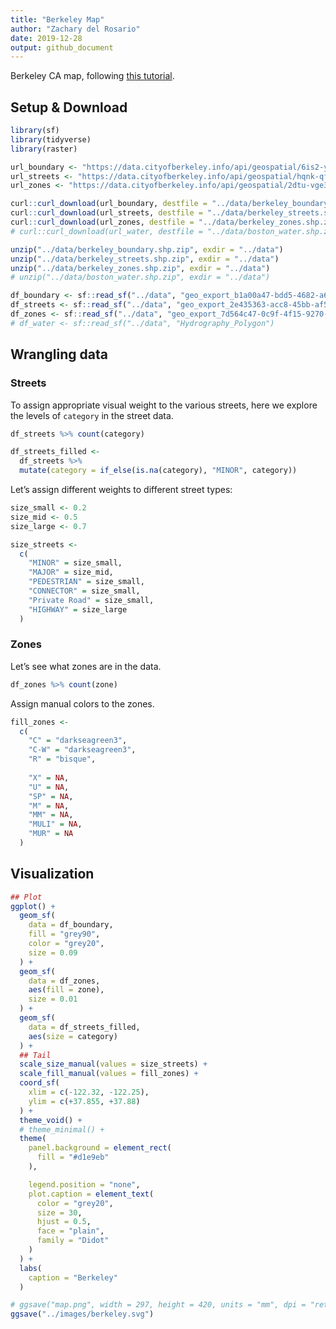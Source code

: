 ```yaml
---
title: "Berkeley Map"
author: "Zachary del Rosario"
date: 2019-12-28
output: github_document
---
```


Berkeley CA map, following [this tutorial](https://taraskaduk.com/2019/12/20/print-maps/).

## Setup & Download

```r
library(sf)
library(tidyverse)
library(raster)
```

```r
url_boundary <- "https://data.cityofberkeley.info/api/geospatial/6is2-y2ia?method=export&format=Shapefile"
url_streets <- "https://data.cityofberkeley.info/api/geospatial/hqnk-qfhq?method=export&format=Shapefile"
url_zones <- "https://data.cityofberkeley.info/api/geospatial/2dtu-vge3?method=export&format=Shapefile"

curl::curl_download(url_boundary, destfile = "../data/berkeley_boundary.shp.zip")
curl::curl_download(url_streets, destfile = "../data/berkeley_streets.shp.zip")
curl::curl_download(url_zones, destfile = "../data/berkeley_zones.shp.zip")
# curl::curl_download(url_water, destfile = "../data/boston_water.shp.zip")

unzip("../data/berkeley_boundary.shp.zip", exdir = "../data")
unzip("../data/berkeley_streets.shp.zip", exdir = "../data")
unzip("../data/berkeley_zones.shp.zip", exdir = "../data")
# unzip("../data/boston_water.shp.zip", exdir = "../data")
```

```r
df_boundary <- sf::read_sf("../data", "geo_export_b1a00a47-bdd5-4682-a683-5029c32ebbc2")
df_streets <- sf::read_sf("../data", "geo_export_2e435363-acc8-45bb-af5e-40d26d5fcafe")
df_zones <- sf::read_sf("../data", "geo_export_7d564c47-0c9f-4f15-9270-63ff2cac12c0")
# df_water <- sf::read_sf("../data", "Hydrography_Polygon")
```

## Wrangling data

### Streets

To assign appropriate visual weight to the various streets, here we explore the levels of `category` in the street data.

```r
df_streets %>% count(category)

df_streets_filled <- 
  df_streets %>% 
  mutate(category = if_else(is.na(category), "MINOR", category))

```

Let's assign different weights to different street types:

```r
size_small <- 0.2
size_mid <- 0.5
size_large <- 0.7

size_streets <- 
  c(
    "MINOR" = size_small,
    "MAJOR" = size_mid,
    "PEDESTRIAN" = size_small,
    "CONNECTOR" = size_small,
    "Private Road" = size_small,
    "HIGHWAY" = size_large
  )
```

### Zones

Let's see what zones are in the data.

```r
df_zones %>% count(zone)
```

Assign manual colors to the zones.

```r
fill_zones <- 
  c(
    "C" = "darkseagreen3",
    "C-W" = "darkseagreen3",
    "R" = "bisque",
    
    "X" = NA,
    "U" = NA,
    "SP" = NA,
    "M" = NA,
    "MM" = NA,
    "MULI" = NA,
    "MUR" = NA
  )
```


## Visualization

```r
## Plot
ggplot() +
  geom_sf(
    data = df_boundary,
    fill = "grey90",
    color = "grey20",
    size = 0.09
  ) +
  geom_sf(
    data = df_zones,
    aes(fill = zone),
    size = 0.01
  ) +
  geom_sf(
    data = df_streets_filled,
    aes(size = category)
  ) +
  ## Tail
  scale_size_manual(values = size_streets) +
  scale_fill_manual(values = fill_zones) +
  coord_sf(
    xlim = c(-122.32, -122.25),
    ylim = c(+37.855, +37.88)
  ) +
  theme_void() +
  # theme_minimal() +
  theme(
    panel.background = element_rect(
      fill = "#d1e9eb"
    ),

    legend.position = "none",
    plot.caption = element_text(
      color = "grey20",
      size = 30,
      hjust = 0.5,
      face = "plain",
      family = "Didot"
    )
  ) +
  labs(
    caption = "Berkeley"
  )
```

```r
# ggsave("map.png", width = 297, height = 420, units = "mm", dpi = "retina")
ggsave("../images/berkeley.svg")
```

